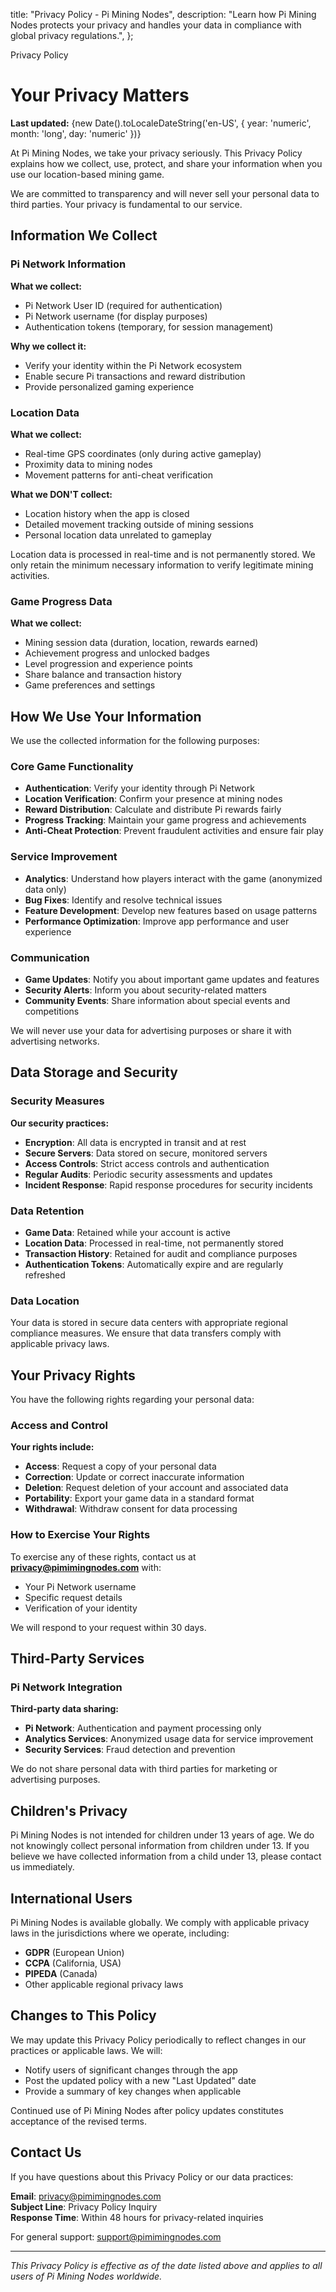 
  title: "Privacy Policy - Pi Mining Nodes",
  description:
    "Learn how Pi Mining Nodes protects your privacy and handles your data in compliance with global privacy regulations.",
};

<div className="text-center space-y-6 mb-12">
  <Badge variant="outline" className="text-primary border-primary/50">
    Privacy Policy
  </Badge>
</div>

# Your Privacy Matters

**Last updated:** {new Date().toLocaleDateString('en-US', { year: 'numeric', month: 'long', day: 'numeric' })}

At Pi Mining Nodes, we take your privacy seriously. This Privacy Policy explains how we collect, use, protect, and share your information when you use our location-based mining game.

<InfoAlert>
  We are committed to transparency and will never sell your personal data to
  third parties. Your privacy is fundamental to our service.
</InfoAlert>

## Information We Collect

### Pi Network Information

<FeatureCard
  icon={UserCheck}
  title="Authentication Data"
  description="We collect your Pi Network username and user ID when you authenticate through the Pi SDK. This information is necessary for game functionality and Pi transactions."
  color="text-primary"
/>

**What we collect:**

- Pi Network User ID (required for authentication)
- Pi Network username (for display purposes)
- Authentication tokens (temporary, for session management)

**Why we collect it:**

- Verify your identity within the Pi Network ecosystem
- Enable secure Pi transactions and reward distribution
- Provide personalized gaming experience

### Location Data

<FeatureCard
  icon={Globe}
  title="GPS Information"
  description="We collect your device's location only when you're actively playing the game to verify your proximity to mining nodes."
  color="text-neon-green"
/>

**What we collect:**

- Real-time GPS coordinates (only during active gameplay)
- Proximity data to mining nodes
- Movement patterns for anti-cheat verification

**What we DON'T collect:**

- Location history when the app is closed
- Detailed movement tracking outside of mining sessions
- Personal location data unrelated to gameplay

<WarningAlert>
  Location data is processed in real-time and is not permanently stored. We only
  retain the minimum necessary information to verify legitimate mining
  activities.
</WarningAlert>

### Game Progress Data

<FeatureCard
  icon={Database}
  title="Gaming Information"
  description="We store your mining sessions, earned shares, achievements, and game progress to provide a personalized gaming experience."
  color="text-neon-purple"
/>

**What we collect:**

- Mining session data (duration, location, rewards earned)
- Achievement progress and unlocked badges
- Level progression and experience points
- Share balance and transaction history
- Game preferences and settings

## How We Use Your Information

We use the collected information for the following purposes:

### Core Game Functionality

- **Authentication**: Verify your identity through Pi Network
- **Location Verification**: Confirm your presence at mining nodes
- **Reward Distribution**: Calculate and distribute Pi rewards fairly
- **Progress Tracking**: Maintain your game progress and achievements
- **Anti-Cheat Protection**: Prevent fraudulent activities and ensure fair play

### Service Improvement

- **Analytics**: Understand how players interact with the game (anonymized data only)
- **Bug Fixes**: Identify and resolve technical issues
- **Feature Development**: Develop new features based on usage patterns
- **Performance Optimization**: Improve app performance and user experience

### Communication

- **Game Updates**: Notify you about important game updates and features
- **Security Alerts**: Inform you about security-related matters
- **Community Events**: Share information about special events and competitions

<InfoAlert>
  We will never use your data for advertising purposes or share it with
  advertising networks.
</InfoAlert>

## Data Storage and Security

### Security Measures

<FeatureCard
  icon={Shield}
  title="Enterprise-Grade Security"
  description="Your data is protected using industry-standard security measures including encryption, secure servers, and regular security audits."
  color="text-neon-orange"
/>

**Our security practices:**

- **Encryption**: All data is encrypted in transit and at rest
- **Secure Servers**: Data stored on secure, monitored servers
- **Access Controls**: Strict access controls and authentication
- **Regular Audits**: Periodic security assessments and updates
- **Incident Response**: Rapid response procedures for security incidents

### Data Retention

- **Game Data**: Retained while your account is active
- **Location Data**: Processed in real-time, not permanently stored
- **Transaction History**: Retained for audit and compliance purposes
- **Authentication Tokens**: Automatically expire and are regularly refreshed

### Data Location

Your data is stored in secure data centers with appropriate regional compliance measures. We ensure that data transfers comply with applicable privacy laws.

## Your Privacy Rights

You have the following rights regarding your personal data:

### Access and Control

<FeatureCard
  icon={Eye}
  title="Data Transparency"
  description="You have the right to know what data we have about you and how it's being used."
  color="text-primary"
/>

**Your rights include:**

- **Access**: Request a copy of your personal data
- **Correction**: Update or correct inaccurate information
- **Deletion**: Request deletion of your account and associated data
- **Portability**: Export your game data in a standard format
- **Withdrawal**: Withdraw consent for data processing

### How to Exercise Your Rights

To exercise any of these rights, contact us at **privacy@pimimingnodes.com** with:

- Your Pi Network username
- Specific request details
- Verification of your identity

We will respond to your request within 30 days.

## Third-Party Services

### Pi Network Integration

<FeatureCard
  icon={Lock}
  title="Pi SDK"
  description="We integrate with Pi Network's official SDK for authentication and payments. Please review Pi Network's privacy policy for their data practices."
  color="text-neon-green"
/>

**Third-party data sharing:**

- **Pi Network**: Authentication and payment processing only
- **Analytics Services**: Anonymized usage data for service improvement
- **Security Services**: Fraud detection and prevention

<WarningAlert>
  We do not share personal data with third parties for marketing or advertising
  purposes.
</WarningAlert>

## Children's Privacy

Pi Mining Nodes is not intended for children under 13 years of age. We do not knowingly collect personal information from children under 13. If you believe we have collected information from a child under 13, please contact us immediately.

## International Users

Pi Mining Nodes is available globally. We comply with applicable privacy laws in the jurisdictions where we operate, including:

- **GDPR** (European Union)
- **CCPA** (California, USA)
- **PIPEDA** (Canada)
- Other applicable regional privacy laws

## Changes to This Policy

We may update this Privacy Policy periodically to reflect changes in our practices or applicable laws. We will:

- Notify users of significant changes through the app
- Post the updated policy with a new "Last Updated" date
- Provide a summary of key changes when applicable

<SuccessAlert>
  Continued use of Pi Mining Nodes after policy updates constitutes acceptance
  of the revised terms.
</SuccessAlert>

## Contact Us

If you have questions about this Privacy Policy or our data practices:

**Email**: privacy@pimimingnodes.com  
**Subject Line**: Privacy Policy Inquiry  
**Response Time**: Within 48 hours for privacy-related inquiries

For general support: support@pimimingnodes.com

---

_This Privacy Policy is effective as of the date listed above and applies to all users of Pi Mining Nodes worldwide._
